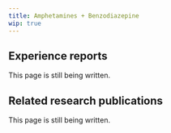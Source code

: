 ---
title: Amphetamines + Benzodiazepine
wip: true
---

## Experience reports

This page is still being written.

## Related research publications

This page is still being written.

